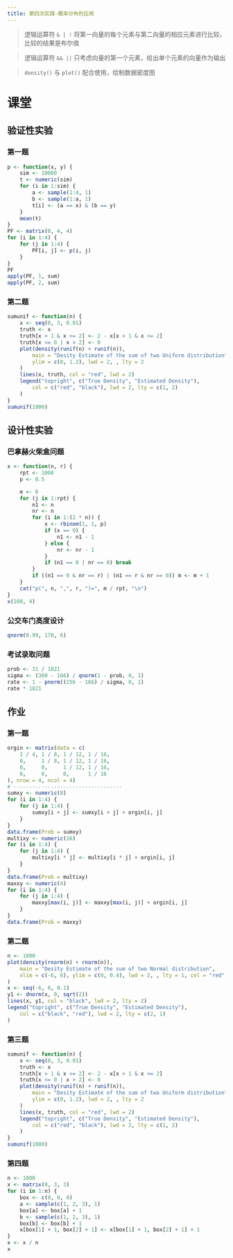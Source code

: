 ---
title: 第四次实践-概率分布的应用
---

> 逻辑运算符 `& | !` 将第一向量的每个元素与第二向量的相应元素进行比较，比较的结果是布尔值

> 逻辑运算符 `&& ||` 只考虑向量的第一个元素，给出单个元素的向量作为输出

> `density()` 与 `plot()` 配合使用，绘制数据密度图

# 课堂

## 验证性实验

### 第一题

```{r}

p <- function(x, y) {
    sim <- 10000
    t <- numeric(sim)
    for (i in 1:sim) {
        a <- sample(1:4, 1)
        b <- sample(1:a, 1)
        t[i] <- (a == x) & (b == y)
    }
    mean(t)
}
PF <- matrix(0, 4, 4)
for (i in 1:4) {
    for (j in 1:4) {
        PF[i, j] <- p(i, j)
    }
}
PF
apply(PF, 1, sum)
apply(PF, 2, sum)
```

### 第二题

```{r}
sumunif <- function(n) {
    x <- seq(0, 3, 0.01)
    truth <- x
    truth[x > 1 & x <= 2] <- 2 - x[x > 1 & x <= 2]
    truth[x <= 0 | x > 2] <- 0
    plot(density(runif(n) + runif(n)),
        main = "Desity Estimate of the sum of two Uniform distribution",
        ylim = c(0, 1.2), lwd = 2, , lty = 2
    )
    lines(x, truth, col = "red", lwd = 2)
    legend("topright", c("True Density", "Estimated Density"),
        col = c("red", "black"), lwd = 2, lty = c(1, 2)
    )
}
sumunif(1000)
```

## 设计性实验

### 巴拿赫火柴盒问题

```{r}
x <- function(n, r) {
    rpt <- 1000
    p <- 0.5

    m <- 0
    for (j in 1:rpt) {
        n1 <- n
        nr <- n
        for (i in 1:(2 * n)) {
            x <- rbinom(1, 1, p)
            if (x == 0) {
                n1 <- n1 - 1
            } else {
                nr <- nr - 1
            }
            if (n1 == 0 | nr == 0) break
        }
        if ((n1 == 0 & nr == r) | (n1 == r & nr == 0)) m <- m + 1
    }
    cat("p(", n, ",", r, ")=", m / rpt, "\n")
}
x(100, 4)
```

### 公交车门高度设计

```{r}
qnorm(0.99, 170, 6)
```

### 考试录取问题

```{r}
prob <- 31 / 1821
sigma <- (360 - 166) / qnorm(1 - prob, 0, 1)
rate <- 1 - pnorm((256 - 166) / sigma, 0, 1)
rate * 1821
```

## 作业

### 第一题

```{r collapse=FALSE}
orgin <- matrix(data = c(
    1 / 4, 1 / 8, 1 / 12, 1 / 16,
    0,     1 / 8, 1 / 12, 1 / 16,
    0,     0,     1 / 12, 1 / 16,
    0,     0,     0,      1 / 16
), nrow = 4, ncol = 4)
# -----------------------------------
sumxy <- numeric(8)
for (i in 1:4) {
    for (j in 1:4) {
        sumxy[i + j] <- sumxy[i + j] + orgin[i, j]
    }
}
data.frame(Prob = sumxy)
multixy <- numeric(16)
for (i in 1:4) {
    for (j in 1:4) {
        multixy[i * j] <- multixy[i * j] + orgin[i, j]
    }
}
data.frame(Prob = multixy)
maxxy <- numeric(4)
for (i in 1:4) {
    for (j in 1:4) {
        maxxy[max(i, j)] <- maxxy[max(i, j)] + orgin[i, j]
    }
}
data.frame(Prob = maxxy)
```

### 第二题

```{r}
n <- 1000
plot(density(rnorm(n) + rnorm(n)),
    main = "Desity Estimate of the sum of two Normal distribution",
    xlim = c(-6, 6), ylim = c(0, 0.4), lwd = 2, , lty = 1, col = "red"
)
x <- seq(-6, 6, 0.1)
y1 <- dnorm(x, 0, sqrt(2))
lines(x, y1, col = "black", lwd = 2, lty = 2)
legend("topright", c("True Density", "Estimated Density"),
    col = c("black", "red"), lwd = 2, lty = c(2, 1)
)
```

### 第三题

```{r}
sumunif <- function(n) {
    x <- seq(0, 3, 0.01)
    truth <- x
    truth[x > 1 & x <= 2] <- 2 - x[x > 1 & x <= 2]
    truth[x <= 0 | x > 2] <- 0
    plot(density(runif(n) + runif(n)),
        main = "Desity Estimate of the sum of two Uniform distribution",
        ylim = c(0, 1.2), lwd = 2, , lty = 2
    )
    lines(x, truth, col = "red", lwd = 2)
    legend("topright", c("True Density", "Estimated Density"),
        col = c("red", "black"), lwd = 2, lty = c(1, 2)
    )
}
sumunif(1000)
```

### 第四题

```{r}
n <- 1000
x <- matrix(0, 3, 3)
for (i in 1:n) {
    box <- c(0, 0, 0)
    a <- sample(c(1, 2, 3), 1)
    box[a] <- box[a] + 1
    b <- sample(c(1, 2, 3), 1)
    box[b] <- box[b] + 1
    x[box[1] + 1, box[2] + 1] <- x[box[1] + 1, box[2] + 1] + 1
}
x <- x / n
x
```